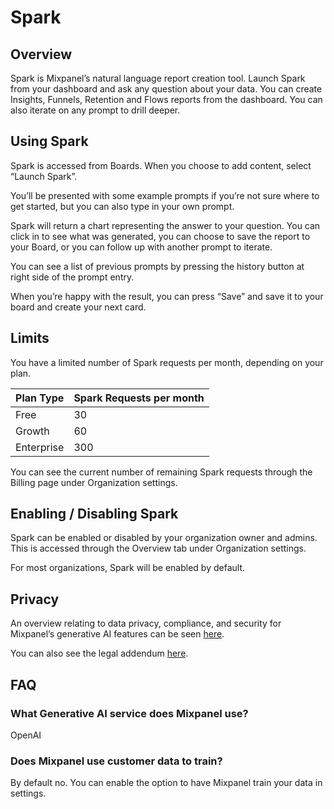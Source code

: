 # Spark

## Overview

Spark is Mixpanel’s natural language report creation tool. Launch Spark from your dashboard and ask any question about your data. You can create Insights, Funnels, Retention and Flows reports from the dashboard. You can also iterate on any prompt to drill deeper.

## Using Spark

Spark is accessed from Boards. When you choose to add content, select “Launch Spark”.


You’ll be presented with some example prompts if you’re not sure where to get started, but you can also type in your own prompt.


Spark will return a chart representing the answer to your question. You can click in to see what was generated, you can choose to save the report to your Board, or you can follow up with another prompt to iterate.


You can see a list of previous prompts by pressing the history button at right side of the prompt entry.


When you’re happy with the result, you can press “Save” and save it to your board and create your next card.

## Limits

You have a limited number of Spark requests per month, depending on your plan.

| Plan Type | Spark Requests per month |
| --- | --- |
| Free | 30 |
| Growth | 60 |
| Enterprise | 300 |

You can see the current number of remaining Spark requests through the Billing page under Organization settings.


## Enabling / Disabling Spark

Spark can be enabled or disabled by your organization owner and admins. This is accessed through the Overview tab under Organization settings.


For most organizations, Spark will be enabled by default.

## Privacy

An overview relating to data privacy, compliance, and security for Mixpanel’s generative AI features can be seen [here](https://mixpanel.com/legal/gen-ai-features/).

You can also see the legal addendum [here](https://mixpanel.com/legal/gen-ai-service-addendum/).

## FAQ

### What Generative AI service does Mixpanel use?

OpenAI

### Does Mixpanel use customer data to train?

By default no. You can enable the option to have Mixpanel train your data in settings.

